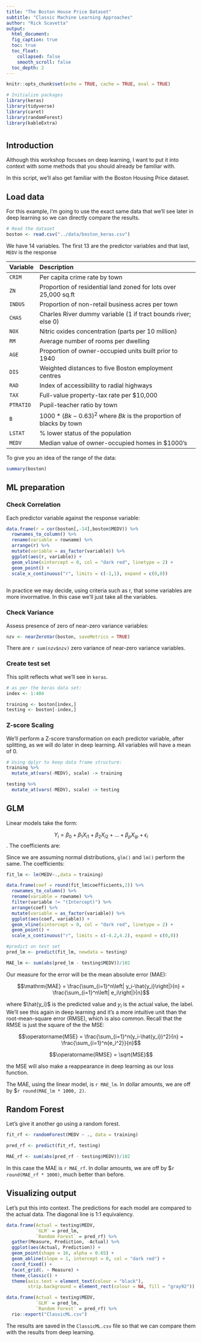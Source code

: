```yaml
---
title: "The Boston House Price Dataset"
subtitle: "Classic Machine Learning Approaches"
author: "Rick Scavetta"
output:
  html_document:
  fig_caption: true
  toc: true
  toc_float:
    collapsed: false
    smooth_scroll: false
  toc_depth: 2
---
```


```r
knitr::opts_chunk$set(echo = TRUE, cache = TRUE, eval = TRUE)

# Initialize packages
library(keras)
library(tidyverse)
library(caret)
library(randomForest)
library(kableExtra)
```

# {.tabset .tabset-fade .tabset-pills}

## Introduction

Although this workshop focuses on deep learning, I want to put it into context with some methods that you should already be familiar with.

In this script, we'll also get familiar with the Boston Housing Price dataset.

## Load data

For this example, I'm going to use the exact same data that we'll see later in deep learning so we can directly compare the results.

```r
# Read the dataset
boston <- read.csv("../data/boston_keras.csv")
```

We have 14 variables. The first 13 are the predictor variables and that last, `MEDV` is the response

| Variable  | Description                                                               |
|:----------|:--------------------------------------------------------------------------|
| `CRIM`    | Per capita crime rate by town                                             |
| `ZN`      | Proportion of residential land zoned for lots over 25,000 sq.ft           |
| `INDUS`   | Proportion of non-retail business acres per town                          |
| `CHAS`    | Charles River dummy variable (1 if tract bounds river; else 0)            |
| `NOX`     | Nitric oxides concentration (parts per 10 million)                        |
| `RM`      | Average number of rooms per dwelling                                      |
| `AGE`     | Proportion of owner-occupied units built prior to 1940                    |
| `DIS`     | Weighted distances to five Boston employment centres                      |
| `RAD`     | Index of accessibility to radial highways                                 |
| `TAX`     | Full-value property-tax rate per $10,000                                  |
| `PTRATIO` | Pupil-teacher ratio by town                                               |
| `B`       | $1000 * (Bk - 0.63)^2$ where $Bk$ is the proportion of blacks by town |
| `LSTAT`   | % lower status of the population                                          |
| `MEDV`    | Median value of owner-occupied homes in $1000’s                           |

To give you an idea of the range of the data:

```r
summary(boston)
```

## ML preparation

### Check Correlation

Each predictor variable against the response variable:

```r

data.frame(r = cor(boston[,-14],boston$MEDV)) %>% 
  rownames_to_column() %>% 
  rename(variable = rowname) %>% 
  arrange(r) %>% 
  mutate(variable = as_factor(variable)) %>% 
  ggplot(aes(r, variable)) +
  geom_vline(xintercept = 0, col = "dark red", linetype = 2) +
  geom_point() +
  scale_x_continuous("r", limits = c(-1,1), expand = c(0,0))
  
```

In practice we may decide, using criteria such as r, that some variables are more invormative. In this case we'll just take all the variables.

### Check Variance

Assess presence of zero of near-zero variance variables:

```r
nzv <- nearZeroVar(boston, saveMetrics = TRUE)
```

There are `r sum(nzv$nzv)` zero variance of near-zero variance variables.

### Create test set

This split reflects what we'll see in `keras`.

```r
# as per the keras data set:
index <- 1:404

training <- boston[index,]
testing <- boston[-index,]
```

### Z-score Scaling

We'll perform a Z-score transformation on each predictor variable, after splitting, as we will do later in deep learning. All variables will have a mean of 0.

```r
# Using dplyr to keep data frame structure:
training %>% 
  mutate_at(vars(-MEDV), scale) -> training

testing %>% 
  mutate_at(vars(-MEDV), scale) -> testing
```

## GLM

Linear models take the form:

$$Y_i = \beta_0 + \beta_1 X_{i1} + \beta_2 X_{i2} + \ldots + \beta_p X_{ip} + \epsilon_i$$. The coefficients are:

Since we are assuming normal distributions, `glm()` and `lm()` perform the same. The coefficients:

```r
fit_lm <- lm(MEDV~.,data = training)
```


```r
data.frame(coef = round(fit_lm$coefficients,2)) %>% 
  rownames_to_column() %>% 
  rename(variable = rowname) %>% 
  filter(variable != "(Intercept)") %>%  
  arrange(coef) %>% 
  mutate(variable = as_factor(variable)) %>% 
  ggplot(aes(coef, variable)) +
  geom_vline(xintercept = 0, col = "dark red", linetype = 2) +
  geom_point() +
  scale_x_continuous("r", limits = c(-4.2,4.2), expand = c(0,0))
```


```r
#predict on test set
pred_lm <- predict(fit_lm, newdata = testing)

MAE_lm <- sum(abs(pred_lm - testing$MEDV))/102
```

Our measure for the error will be the mean absolute error (MAE):

$$\mathrm{MAE} = \frac{\sum_{i=1}^n\left| y_i-\hat{y_i}\right|}{n} = \frac{\sum_{i=1}^n\left| e_i\right|}{n}$$

where $\hat{y_i}$ is the predicted value and $y_i$ is the actual value, the label. We'll see this again in deep learning and it's a more intuitive unit than the root-mean-square error (RMSE), which is also common. Recall that the RMSE is just the square of the the MSE:

$$\operatorname{MSE} = \frac{\sum_{i=1}^n(y_i-\hat{y_i})^2}{n} = \frac{\sum_{i=1}^n{e_i^2}}{n}$$

$$\operatorname{RMSE} = \sqrt{MSE}$$

the MSE will also make a reappearance in deep learning as our loss function.

The MAE, using the linear model, is `r MAE_lm`. In dollar amounts, we are off by $`r round(MAE_lm * 1000, 2)`.

## Random Forest

Let's give it another go using a random forest.

```r
fit_rf <- randomForest(MEDV ~ ., data = training)

pred_rf <- predict(fit_rf, testing)

MAE_rf <- sum(abs(pred_rf - testing$MEDV))/102

```

In this case the MAE is `r MAE_rf`. In dollar amounts, we are off by $`r round(MAE_rf * 1000)`, much better than before.

## Visualizing output

Let's put this into context. The predictions for each model are compared to the actual data. The diagonal line is 1:1 equivalency.

```r
data.frame(Actual = testing$MEDV,
           `GLM` = pred_lm,
           `Random Forest` = pred_rf) %>% 
  gather(Measure, Prediction, -Actual) %>% 
  ggplot(aes(Actual, Prediction)) +
  geom_point(shape = 16, alpha = 0.65) +
  geom_abline(slope = 1, intercept = 0, col = "dark red") +
  coord_fixed() +
  facet_grid(. ~ Measure) +
  theme_classic() +
  theme(axis.text = element_text(colour = "black"),
        strip.background = element_rect(colour = NA, fill = "gray92"))
```

```r
data.frame(Actual = testing$MEDV,
           `GLM` = pred_lm,
           `Random Forest` = pred_rf) %>% 
  rio::export("ClassicML.csv")
```

The results are saved in the `ClassicML.csv` file so that we can compare them with the results from deep learning.